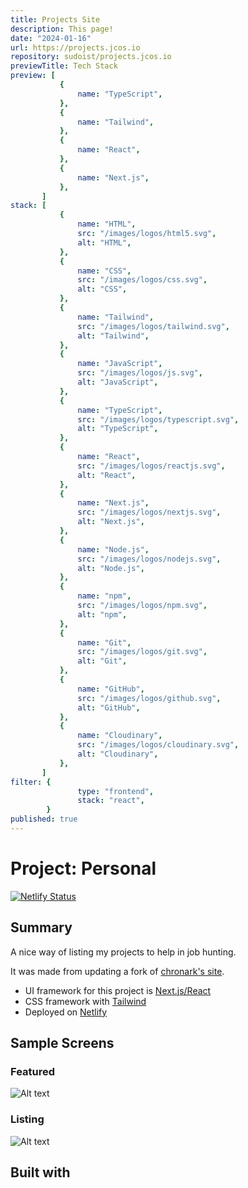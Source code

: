 ```yaml
---
title: Projects Site
description: This page!
date: "2024-01-16"
url: https://projects.jcos.io
repository: sudoist/projects.jcos.io
previewTitle: Tech Stack
preview: [
           {
               name: "TypeScript",
           },
           {
               name: "Tailwind",
           },
           {
               name: "React",
           },
           {
               name: "Next.js",
           },
       ]
stack: [
           {
               name: "HTML",
               src: "/images/logos/html5.svg",
               alt: "HTML",
           },
           {
               name: "CSS",
               src: "/images/logos/css.svg",
               alt: "CSS",
           },
           {
               name: "Tailwind",
               src: "/images/logos/tailwind.svg",
               alt: "Tailwind",
           },
           {
               name: "JavaScript",
               src: "/images/logos/js.svg",
               alt: "JavaScript",
           },
           {
               name: "TypeScript",
               src: "/images/logos/typescript.svg",
               alt: "TypeScript",
           },
           {
               name: "React",
               src: "/images/logos/reactjs.svg",
               alt: "React",
           },
           {
               name: "Next.js",
               src: "/images/logos/nextjs.svg",
               alt: "Next.js",
           },
           {
               name: "Node.js",
               src: "/images/logos/nodejs.svg",
               alt: "Node.js",
           },
           {
               name: "npm",
               src: "/images/logos/npm.svg",
               alt: "npm",
           },
           {
               name: "Git",
               src: "/images/logos/git.svg",
               alt: "Git",
           },
           {
               name: "GitHub",
               src: "/images/logos/github.svg",
               alt: "GitHub",
           },
           {
               name: "Cloudinary",
               src: "/images/logos/cloudinary.svg",
               alt: "Cloudinary",
           },
       ]
filter: {
               type: "frontend",
               stack: "react",
        }
published: true
---
```


# Project: Personal


[![Netlify Status](https://api.netlify.com/api/v1/badges/40e68603-56ca-4900-ad1f-02f38c58f7ac/deploy-status)](https://app.netlify.com/sites/projectsjcosio/deploys)


## Summary

A nice way of listing my projects to help in job hunting.

It was made from updating a fork of [chronark's site](https://chronark.com/projects).

- UI framework for this project is [Next.js/React](https://nextjs.org)
- CSS framework with [Tailwind](https://tailwindcss.com)
- Deployed on [Netlify](https://www.netlify.com/)


## Sample Screens

### Featured

![Alt text](https://res.cloudinary.com/langitlupakintoncloud/image/upload/v1711880653/projects.jcos.io/uwucyhwnhzv0tmlqhhv3.png "Featured")

### Listing

![Alt text](https://res.cloudinary.com/langitlupakintoncloud/image/upload/v1711880652/projects.jcos.io/w2rpqj12lk6eoiirupwk.png "Listing")


## Built with
